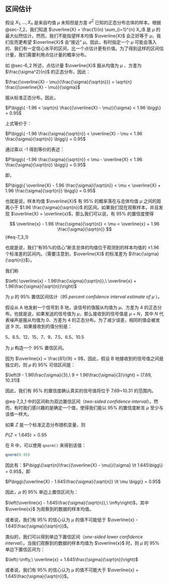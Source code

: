 ## 区间估计 {#sec-7_3}
假设 $X_1, \ldots, X_n$ 是来自均值 $\mu$ 未知但是方差 $\sigma^2$ 已知的正态分布总体的样本。根据 @sec-7_2，我们知道 $\overline{X} = \frac{1}{n} \sum_{i=1}^{n} X_i$ 是 $\mu$ 的最大似然估计。然而，我们不能指望样本均值 $\overline{X}$ 会正好等于 $\mu$，我们反而更希望 $\overline{X}$ 会“接近” $\mu$。因此，有时指定一个 $\mu$ 可能会落入的、我们有一定信心水平的区间，比一个点估计更有价值。为了得到这样的区间估计量，我们需要利用点估计量的概率分布。

如 @sec-6_2 所述，点估计量 $\overline{X}$ 服从均值为 $\mu$ 、方差为 $\frac{\sigma^2}{n}$ 的正态分布，因此：

$\frac{\overline{X} - \mu}{\frac{\sigma}{\sqrt{n}}} = \sqrt{n} \frac{(\overline{X} - \mu)}{\sigma}$

服从标准正态分布。因此，

$P\bigg\{ -1.96 < \sqrt{n} \frac{(\overline{X} - \mu)}{\sigma} < 1.96 \bigg\} = 0.95$

上式等价于：

$P\bigg\{ -1.96 \frac{\sigma}{\sqrt{n}} < \overline{X} - \mu < 1.96 \frac{\sigma}{\sqrt{n}} \bigg\} = 0.95$

通过乘以 -1 得到等价的表述：

$P\bigg\{ -1.96 \frac{\sigma}{\sqrt{n}} < \mu - \overline{X} < 1.96 \frac{\sigma}{\sqrt{n}} \bigg\} = 0.95$

即，

$P\bigg\{ \overline{X} - 1.96 \frac{\sigma}{\sqrt{n}} < \mu < \overline{X} + 1.96 \frac{\sigma}{\sqrt{n}} \bigg\} = 0.95$

也就是说，样本均值 $\overline{X}$ 有 95% 的概率落在与总体均值 $\mu$ 之间的距离小于 $1.96 \frac{\sigma}{\sqrt{n}}$ 的区间。如果我们现在观察样本，并且发现 $\overline{X} = \overline{x}$，那么我们可以说，有 95% 的置信度使得

$$
\overline{x} - 1.96 \frac{\sigma}{\sqrt{n}} < \mu < \overline{x} + 1.96 \frac{\sigma}{\sqrt{n}}
$$ {#eq-7_3_1}

也就是说，我们“有95%的信心”断言总体的均值位于观测到的样本均值的 $\pm 1.96$ 个标准差的区间内。（需要注意到，$\overline{X}$ 的标准差为 $\frac{\sigma}{\sqrt{n}}$）。

我们称 

$\left( \overline{x} - 1.96\frac{\sigma}{\sqrt{n}},\ \overline{x} + 1.96\frac{\sigma}{\sqrt{n}}\right)$

为 $\mu$ 的 95% 置信区间估计（*95 percent confidence interval estimate of $\mu$ *）。

::: {#exr-7_3_a}
假设从 A 地发射一个信号到 B 地，该信号的值服从均值为 $\mu$、方差为 4 的正态分布。也就是说，如果发送的信号值为 $\mu$，那么接收到的信号值是 $\mu + N$，其中 $N$ 代表噪声是服从均值为 0、方差为 4 的正态分布。为了减少误差，相同的值会被发送 9 次。如果接收到的值分别是：

5、8.5、12、15、7、9、7.5、6.5、10.5

为 $\mu$ 构造一个 95% 置信区间。
:::

::: {#sol-7_3_a}
因为 $\overline{x} = \frac{81}{9} = 9$，因此，假设 B 地接收到的信号值之间是独立的，则 $\mu$ 的 95% 可信区间是：

$\left(9 - 1.96\frac{\sigma}{3},\ 9 + 1.96\frac{\sigma}{3}\right) = (7.69, 10.31)$

因此，我们有 95% 的置信度确认真实的信号值将位于 7.69~10.31 的范围内。
:::

@eq-7_3_1 中的区间称为双边置信区间（*two-sided confidence interval*）。然而，有时我们感兴趣的是确定一个值，使得我们能以 95% 的置信度断言 $\mu$ 至少与该值一样大。

如果 $Z$ 是一个标准正态分布随机变量，则

$P\{Z \lt 1.645\} = 0.95$

:::{.callout-note}
在 R 中，可以使用 `qnorm()` 来得到该值：

```r
qnorm(0.95)
```
:::

因此有：$P\bigg\{\sqrt{n}\frac{(\overline{X} - \mu)}{\sigma} \lt 1.645\bigg\} = 0.95$，即

$P\bigg\{\overline{X} - 1.645\frac{\sigma}{\sqrt{n}} \lt \mu \bigg\} = 0.95$

因此，$\mu$ 的 95% 单边上置信区间为：

$\left(\overline{x} - 1.645\frac{\sigma}{\sqrt{n}},\ \infty\right)$，其中 $\overline{x}$ 为观察到的数据的样本均值。

::: {.callout-note}
或者说，我们有 95% 的信心认为 $\mu$ 的值不可能低于 $\overline{x} - 1.645\frac{\sigma}{\sqrt{n}}$。
:::

类似的，我们可以得到单边下置信区间（*one-sided lower confidence interval*）。当我们观察到的数据的样本均值为 $\overline{x}$ 时，则 $\mu$ 的 95% 单边下置信区间为：

$\left(-\infty,\ \overline{x} + 1.645\frac{\sigma}{\sqrt{n}}\right)$

::: {.callout-note}
或者说，我们有 95% 的信心认为 $\mu$ 的值不可能大于 $\overline{x} + 1.645\frac{\sigma}{\sqrt{n}}$。
:::
